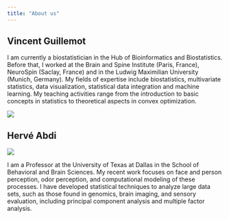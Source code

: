 ```yaml
---
title: "About us"
---
```


## Vincent Guillemot

:::: {layout="[ 70, 30 ]"}

::: {#first-column}
I am currently a biostatistician in the Hub of Bioinformatics and Biostatistics. Before that, I worked at the Brain and Spine Institute (Paris, France), NeuroSpin (Saclay, France) and in the Ludwig Maximilian University (Munich, Germany). My fields of expertise include biostatistics, multivariate statistics, data visualization, statistical data integration and machine learning. My teaching activities range from the introduction to basic concepts in statistics to theoretical aspects in convex optimization.
:::

::: {#second-column}
![](../img/vincentguillemot.jpeg)
:::

::::

## Hervé Abdi

:::: {layout="[ 30, 70 ]"}

::: {#first-column}
![](../img/herveabdi.jpeg)
:::

::: {#second-column}
I am a Professor at the University of Texas at Dallas in the School of Behavioral and Brain Sciences. My recent work focuses on face and person perception, odor perception, and computational modeling of these processes. I have developed statistical techniques to analyze large data sets, such as those found in genomics, brain imaging, and sensory evaluation, including principal component analysis and multiple factor analysis.
:::

::::


